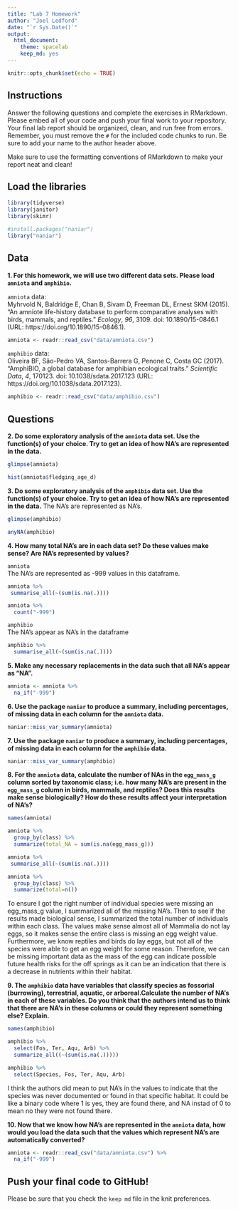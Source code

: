 ```yaml
---
title: "Lab 7 Homework"
author: "Joel Ledford"
date: "`r Sys.Date()`"
output:
  html_document: 
    theme: spacelab
    keep_md: yes
---
```


```r
knitr::opts_chunk$set(echo = TRUE)
```

## Instructions
Answer the following questions and complete the exercises in RMarkdown. Please embed all of your code and push your final work to your repository. Your final lab report should be organized, clean, and run free from errors. Remember, you must remove the `#` for the included code chunks to run. Be sure to add your name to the author header above.  

Make sure to use the formatting conventions of RMarkdown to make your report neat and clean!  

## Load the libraries
```r
library(tidyverse)
library(janitor)
library(skimr)
``` 

```r
#install.packages("naniar")
library("naniar")
```

## Data
**1. For this homework, we will use two different data sets. Please load `amniota` and `amphibio`.**  

`amniota` data:  
Myhrvold N, Baldridge E, Chan B, Sivam D, Freeman DL, Ernest SKM (2015). “An amniote life-history
database to perform comparative analyses with birds, mammals, and reptiles.” _Ecology_, *96*, 3109.
doi: 10.1890/15-0846.1 (URL: https://doi.org/10.1890/15-0846.1).
```r
amniota <- readr::read_csv("data/amniota.csv")
```

`amphibio` data:  
Oliveira BF, São-Pedro VA, Santos-Barrera G, Penone C, Costa GC (2017). “AmphiBIO, a global database
for amphibian ecological traits.” _Scientific Data_, *4*, 170123. doi: 10.1038/sdata.2017.123 (URL:
https://doi.org/10.1038/sdata.2017.123).
```r
amphibio <- readr::read_csv("data/amphibio.csv")
```

## Questions  
**2. Do some exploratory analysis of the `amniota` data set. Use the function(s) of your choice. Try to get an idea of how NA's are represented in the data.**  
```r
glimpse(amniota)
```

```r
hist(amniota$fledging_age_d)
```

**3. Do some exploratory analysis of the `amphibio` data set. Use the function(s) of your choice. Try to get an idea of how NA's are represented in the data.** 
The NA's are represented as NA's. 
```r
glimpse(amphibio)
```
```r
anyNA(amphibio)
```

**4. How many total NA's are in each data set? Do these values make sense? Are NA's represented by values?**   

`amniota`  
The NA's are represented as -999 values in this dataframe. 
```r
amniota %>% 
 summarise_all(~(sum(is.na(.))))
```
```r
amniota %>% 
  count("-999")
```

`amphibio`  
The NA's appear as NA's in the dataframe 
```r
amphibio %>% 
  summarise_all(~(sum(is.na(.))))
```

**5. Make any necessary replacements in the data such that all NA's appear as "NA".**   
```r
amniota <- amniota %>% 
  na_if("-999")
```

**6. Use the package `naniar` to produce a summary, including percentages, of missing data in each column for the `amniota` data.**  
```r
naniar::miss_var_summary(amniota)
```

**7. Use the package `naniar` to produce a summary, including percentages, of missing data in each column for the `amphibio` data.**
```r
naniar::miss_var_summary(amphibio)
```

**8. For the `amniota` data, calculate the number of NAs in the `egg_mass_g` column sorted by taxonomic class; i.e. how many NA's are present in the `egg_mass_g` column in birds, mammals, and reptiles? Does this results make sense biologically? How do these results affect your interpretation of NA's?**  
```r
names(amniota)
```
```r
amniota %>% 
  group_by(class) %>% 
  summarize(total_NA = sum(is.na(egg_mass_g)))
```
```r
amniota %>% 
 summarise_all(~(sum(is.na(.))))
```
```r
amniota %>% 
  group_by(class) %>% 
  summarize(total=n())
```
To ensure I got the right number of individual species were missing an egg_mass_g value, I summarized all of the missing NA's. Then to see if the results made biological sense, I summarized the total number of individuals within each class. The values make sense almost all of Mammalia do not lay eggs, so it makes sense the entire class is missing an egg weight value. Furthermore, we know reptiles and birds do lay eggs, but not all of the species were able to get an egg weight for some reason. Therefore, we can be missing important data as the mass of the egg can indicate possible future health risks for the off springs as it can be an indication that there is a decrease in nutrients within their habitat. 

**9. The `amphibio` data have variables that classify species as fossorial (burrowing), terrestrial, aquatic, or arboreal.Calculate the number of NA's in each of these variables. Do you think that the authors intend us to think that there are NA's in these columns or could they represent something else? Explain.**
```r
names(amphibio)
```
```r
amphibio %>% 
  select(Fos, Ter, Aqu, Arb) %>% 
  summarize_all((~(sum(is.na(.)))))
```
```r
amphibio %>% 
  select(Species, Fos, Ter, Aqu, Arb)
```
I think the authors did mean to put NA's in the values to indicate that the species was never documented or found in that specific habitat. It could be like a binary code where 1 is yes, they are found there, and NA instad of 0 to mean no they were not found there. 

**10. Now that we know how NA's are represented in the `amniota` data, how would you load the data such that the values which represent NA's are automatically converted?**
```r
amniota <- readr::read_csv("data/amniota.csv") %>% 
  na_if("-999")
```
## Push your final code to GitHub!
Please be sure that you check the `keep md` file in the knit preferences.  